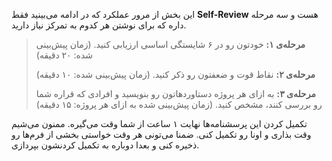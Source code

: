 این بخش از مرور عملکرد که در ادامه می‌بینید فقط **Self-Review** هست و سه مرحله داره که برای نوشتن هر کدوم به تمرکز نیاز دارید.


>**مرحله‌ی ۱:** خودتون رو در ۶ شایستگی اساسی ارزیابی کنید. (زمان پیش‌بینی شده: ۲۰ دقیقه)
>
>**مرحله‌ی ۲:** نقاط قوت و ضعفتون رو ذکر کنید. (زمان پیش‌بینی شده: ۱۰ دقیقه)
>
>**مرحله‌ی ۳:** به ازای هر پروژه دستاوردهاتون رو بنویسید و افرادی که قراره شما رو بررسی کنند، مشخص کنید. (زمان پیش‌بینی شده به ازای هر پروژه: ۱۵ دقیقه)


تکمیل کردن این پرسشنامه‌ها نهایت ۱ ساعت از شما وقت می‌گیره. ممنون می‌شیم وقت بذاری و اونا رو تکمیل کنی. ضمنا می‌تونی هر وقت خواستی بخشی از فرم‌ها رو ذخیره کنی و بعدا دوباره به تکمیل کردنشون بپردازی.
